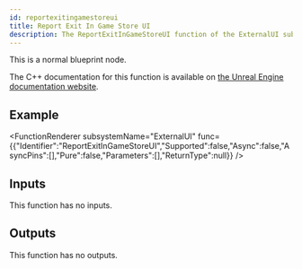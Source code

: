 ```yaml
---
id: reportexitingamestoreui
title: Report Exit In Game Store UI
description: The ReportExitInGameStoreUI function of the ExternalUI subsystem.
---
```



This is a normal blueprint node.

The C++ documentation for this function is available on [the Unreal Engine documentation website](https://dev.epicgames.com/documentation/en-us/unreal-engine/API/Plugins/OnlineSubsystem/Interfaces/IOnlineExternalUI/).

## Example

<FunctionRenderer subsystemName="ExternalUI" func={{"Identifier":"ReportExitInGameStoreUI","Supported":false,"Async":false,"AsyncPins":[],"Pure":false,"Parameters":[],"ReturnType":null}} />

## Inputs

This function has no inputs.

## Outputs

This function has no outputs.


